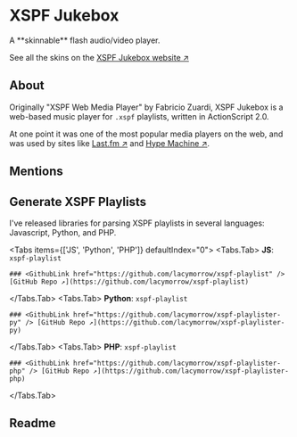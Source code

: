 # XSPF Jukebox

<p className="py-4 text-xl">A **skinnable** flash audio/video player.</p>

<Flash name="xspf_jukebox" width="700" height="400" params="playlist_url=https://xspf-jukebox.vercel.app/playlist.xspf&skin_url=https://xspf-jukebox.vercel.app/skins/iTunes&autoplay=true&autoload=true&autoresume=true&main_image=https://xspf-jukebox.vercel.app/images/artwork.jpg&shuffle=true" />

See all the skins on the [XSPF Jukebox website ↗](https://xspf-jukebox.vercel.app)


## About

Originally "XSPF Web Media Player" by Fabricio Zuardi, XSPF Jukebox is a web-based music player for `.xspf` playlists, written in ActionScript 2.0.

At one point it was one of the most popular media players on the web, and was used by sites like [Last.fm ↗](https://www.last.fm/) and [Hype Machine ↗](https://www.hypem.com/).


## Mentions

## Generate XSPF Playlists

I've released libraries for parsing XSPF playlists in several languages: Javascript, Python, and PHP.

<Tabs items={['JS', 'Python', 'PHP']} defaultIndex="0">
  <Tabs.Tab>
  	**JS**: `xspf-playlist`

	### <GithubLink href="https://github.com/lacymorrow/xspf-playlist" /> [GitHub Repo ↗](https://github.com/lacymorrow/xspf-playlist)
  </Tabs.Tab>
  <Tabs.Tab>
	**Python**: `xspf-playlist`

	### <GithubLink href="https://github.com/lacymorrow/xspf-playlister-py" /> [GitHub Repo ↗](https://github.com/lacymorrow/xspf-playlister-py)

  </Tabs.Tab>
  <Tabs.Tab>
	**PHP**: `xspf-playlist`

	### <GithubLink href="https://github.com/lacymorrow/xspf-playlister-php" /> [GitHub Repo ↗](https://github.com/lacymorrow/xspf-playlister-php)

  </Tabs.Tab>
</Tabs>

## Readme

<Readme username='lacymorrow' repo='xspf-jukebox' />
